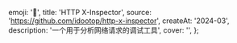   emoji: '🩻',
  title: 'HTTP X-Inspector',
  source: 'https://github.com/idootop/http-x-inspector',
  createAt: '2024-03',
  description: '一个用于分析网络请求的调试工具',
  cover: '',
};
